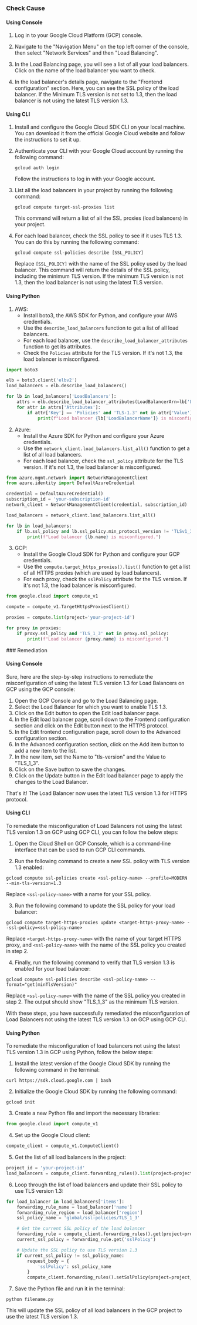 

<Tabs><Tab title='Cause'>
### Check Cause

#### Using Console

1. Log in to your Google Cloud Platform (GCP) console.

2. Navigate to the "Navigation Menu" on the top left corner of the console, then select "Network Services" and then "Load Balancing".

3. In the Load Balancing page, you will see a list of all your load balancers. Click on the name of the load balancer you want to check.

4. In the load balancer's details page, navigate to the "Frontend configuration" section. Here, you can see the SSL policy of the load balancer. If the Minimum TLS version is not set to 1.3, then the load balancer is not using the latest TLS version 1.3.

#### Using CLI

1. Install and configure the Google Cloud SDK CLI on your local machine. You can download it from the official Google Cloud website and follow the instructions to set it up.

2. Authenticate your CLI with your Google Cloud account by running the following command:
   ```
   gcloud auth login
   ```
   Follow the instructions to log in with your Google account.

3. List all the load balancers in your project by running the following command:
   ```
   gcloud compute target-ssl-proxies list
   ```
   This command will return a list of all the SSL proxies (load balancers) in your project.

4. For each load balancer, check the SSL policy to see if it uses TLS 1.3. You can do this by running the following command:
   ```
   gcloud compute ssl-policies describe [SSL_POLICY]
   ```
   Replace `[SSL_POLICY]` with the name of the SSL policy used by the load balancer. This command will return the details of the SSL policy, including the minimum TLS version. If the minimum TLS version is not 1.3, then the load balancer is not using the latest TLS version.

#### Using Python

1. AWS:
   - Install boto3, the AWS SDK for Python, and configure your AWS credentials.
   - Use the `describe_load_balancers` function to get a list of all load balancers.
   - For each load balancer, use the `describe_load_balancer_attributes` function to get its attributes.
   - Check the `Policies` attribute for the TLS version. If it's not 1.3, the load balancer is misconfigured.

```python
import boto3

elb = boto3.client('elbv2')
load_balancers = elb.describe_load_balancers()

for lb in load_balancers['LoadBalancers']:
    attrs = elb.describe_load_balancer_attributes(LoadBalancerArn=lb['LoadBalancerArn'])
    for attr in attrs['Attributes']:
        if attr['Key'] == 'Policies' and 'TLS-1.3' not in attr['Value']:
            print(f"Load balancer {lb['LoadBalancerName']} is misconfigured.")
```

2. Azure:
   - Install the Azure SDK for Python and configure your Azure credentials.
   - Use the `network_client.load_balancers.list_all()` function to get a list of all load balancers.
   - For each load balancer, check the `ssl_policy` attribute for the TLS version. If it's not 1.3, the load balancer is misconfigured.

```python
from azure.mgmt.network import NetworkManagementClient
from azure.identity import DefaultAzureCredential

credential = DefaultAzureCredential()
subscription_id = 'your-subscription-id'
network_client = NetworkManagementClient(credential, subscription_id)

load_balancers = network_client.load_balancers.list_all()

for lb in load_balancers:
    if lb.ssl_policy and lb.ssl_policy.min_protocol_version != 'TLSv1_3':
        print(f"Load balancer {lb.name} is misconfigured.")
```

3. GCP:
   - Install the Google Cloud SDK for Python and configure your GCP credentials.
   - Use the `compute.target_https_proxies().list()` function to get a list of all HTTPS proxies (which are used by load balancers).
   - For each proxy, check the `sslPolicy` attribute for the TLS version. If it's not 1.3, the load balancer is misconfigured.

```python
from google.cloud import compute_v1

compute = compute_v1.TargetHttpsProxiesClient()

proxies = compute.list(project='your-project-id')

for proxy in proxies:
    if proxy.ssl_policy and 'TLS_1_3' not in proxy.ssl_policy:
        print(f"Load balancer {proxy.name} is misconfigured.")
```

</Tab>

<Tab title='Remediation'>
### Remediation

#### Using Console

Sure, here are the step-by-step instructions to remediate the misconfiguration of using the latest TLS version 1.3 for Load Balancers on GCP using the GCP console:

1. Open the GCP Console and go to the Load Balancing page.
2. Select the Load Balancer for which you want to enable TLS 1.3.
3. Click on the Edit button to open the Edit load balancer page.
4. In the Edit load balancer page, scroll down to the Frontend configuration section and click on the Edit button next to the HTTPS protocol.
5. In the Edit frontend configuration page, scroll down to the Advanced configuration section.
6. In the Advanced configuration section, click on the Add item button to add a new item to the list.
7. In the new item, set the Name to "tls-version" and the Value to "TLS_1_3".
8. Click on the Save button to save the changes.
9. Click on the Update button in the Edit load balancer page to apply the changes to the Load Balancer.

That's it! The Load Balancer now uses the latest TLS version 1.3 for HTTPS protocol.

#### Using CLI

To remediate the misconfiguration of Load Balancers not using the latest TLS version 1.3 on GCP using GCP CLI, you can follow the below steps:

1. Open the Cloud Shell on GCP Console, which is a command-line interface that can be used to run GCP CLI commands.

2. Run the following command to create a new SSL policy with TLS version 1.3 enabled:

```
gcloud compute ssl-policies create <ssl-policy-name> --profile=MODERN --min-tls-version=1.3
```

Replace `<ssl-policy-name>` with a name for your SSL policy.

3. Run the following command to update the SSL policy for your load balancer:

```
gcloud compute target-https-proxies update <target-https-proxy-name> --ssl-policy=<ssl-policy-name>
```

Replace `<target-https-proxy-name>` with the name of your target HTTPS proxy, and `<ssl-policy-name>` with the name of the SSL policy you created in step 2.

4. Finally, run the following command to verify that TLS version 1.3 is enabled for your load balancer:

```
gcloud compute ssl-policies describe <ssl-policy-name> --format="get(minTlsVersion)"
```

Replace `<ssl-policy-name>` with the name of the SSL policy you created in step 2. The output should show "TLS_1_3" as the minimum TLS version.

With these steps, you have successfully remediated the misconfiguration of Load Balancers not using the latest TLS version 1.3 on GCP using GCP CLI.

#### Using Python

To remediate the misconfiguration of load balancers not using the latest TLS version 1.3 in GCP using Python, follow the below steps:

1. Install the latest version of the Google Cloud SDK by running the following command in the terminal:

```
curl https://sdk.cloud.google.com | bash
```

2. Initialize the Google Cloud SDK by running the following command:

```
gcloud init
```

3. Create a new Python file and import the necessary libraries:

```python
from google.cloud import compute_v1
```

4. Set up the Google Cloud client:

```python
compute_client = compute_v1.ComputeClient()
```

5. Get the list of all load balancers in the project:

```python
project_id = 'your-project-id'
load_balancers = compute_client.forwarding_rules().list(project=project_id).execute()
```

6. Loop through the list of load balancers and update their SSL policy to use TLS version 1.3:

```python
for load_balancer in load_balancers['items']:
    forwarding_rule_name = load_balancer['name']
    forwarding_rule_region = load_balancer['region']
    ssl_policy_name = 'global/ssl-policies/TLS_1_3'

    # Get the current SSL policy of the load balancer
    forwarding_rule = compute_client.forwarding_rules().get(project=project_id, region=forwarding_rule_region, forwardingRule=forwarding_rule_name).execute()
    current_ssl_policy = forwarding_rule.get('sslPolicy')

    # Update the SSL policy to use TLS version 1.3
    if current_ssl_policy != ssl_policy_name:
        request_body = {
            'sslPolicy': ssl_policy_name
        }
        compute_client.forwarding_rules().setSslPolicy(project=project_id, region=forwarding_rule_region, forwardingRule=forwarding_rule_name, sslPolicyReference=request_body).execute()
```

7. Save the Python file and run it in the terminal:

```
python filename.py
```

This will update the SSL policy of all load balancers in the GCP project to use the latest TLS version 1.3.


</Tab>
</Tabs>